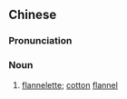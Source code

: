 ==Chinese==
{{zh-forms|s=绒布}}

===Pronunciation===
{{zh-pron
|m=róngbù
|c=jung4 bou3
|mn=qz,tp,xm:liông-pò͘/kh,zz:jiông-pò͘
|cat=n
}}

===Noun===
{{zh-noun}}

# [[flannelette]]; [[cotton]] [[flannel]]